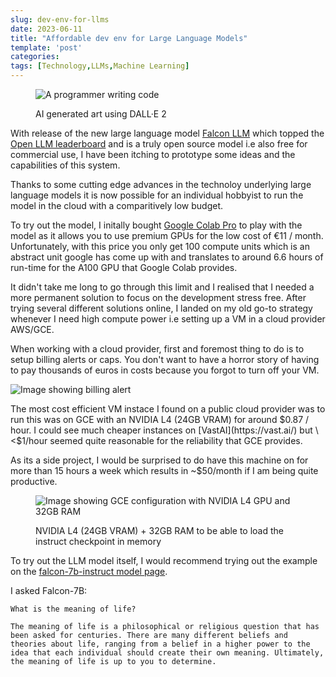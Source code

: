 ```yaml
---
slug: dev-env-for-llms
date: 2023-06-11
title: "Affordable dev env for Large Language Models"
template: 'post'
categories:
tags: [Technology,LLMs,Machine Learning]
---
```


<figure>

![A programmer writing code](./dev-env-for-llms.png)

<figcaption>AI generated art using DALL·E 2</figcaption>

</figure>

With release of the new large language model [Falcon LLM](https://falconllm.tii.ae/) which topped the [Open LLM leaderboard](https://huggingface.co/spaces/HuggingFaceH4/open_llm_leaderboard) and is a truly open source model i.e also free for commercial use, I have been itching to prototype some ideas and the capabilities of this system.

Thanks to some cutting edge advances in the technoloy underlying large language models it is now possible for an individual hobbyist to run the model in the cloud with a comparitively low budget.

To try out the model, I initally bought [Google Colab Pro](https://colab.research.google.com/signup) to play with the model as it allows you to use premium GPUs for the low cost of €11 / month. Unfortunately, with this price you only get 100 compute units which is an abstract unit google has come up with and translates to around 6.6 hours of run-time for the A100 GPU that Google Colab provides.

It didn't take me long to go through this limit and I realised that I needed a more permanent solution to focus on the development stress free. After trying several different solutions online, I landed on my old go-to strategy whenever I need high compute power i.e setting up a VM in a cloud provider AWS/GCE.

When working with a cloud provider, first and foremost thing to do is to setup billing alerts or caps. You don't want to have a horror story of having to pay thousands of euros in costs because you forgot to turn off your VM.

![Image showing billing alert](billing_alert.png)

The most cost efficient VM instace I found on a public cloud provider was to run this was on GCE with an NVIDIA L4 (24GB VRAM) for around $0.87 / hour. I could see much cheaper instances on [VastAI](https://vast.ai/) but \<$1/hour seemed quite reasonable for the reliability that GCE provides.

As its a side project, I would be surprised to do have this machine on for more than 15 hours a week which results in ~$50/month if I am being quite productive.

<figure>

![Image showing GCE configuration with NVIDIA L4 GPU and 32GB RAM](./gce.png)

<figcaption>NVIDIA L4 (24GB VRAM) + 32GB RAM to be able to load the instruct checkpoint in memory</figcaption>

</figure>


To try out the LLM model itself, I would recommend trying out the example on the [falcon-7b-instruct model page](https://huggingface.co/tiiuae/falcon-7b-instruct).

I asked Falcon-7B:

`What is the meaning of life?`

```The meaning of life is a philosophical or religious question that has been asked for centuries. There are many different beliefs and theories about life, ranging from a belief in a higher power to the idea that each individual should create their own meaning. Ultimately, the meaning of life is up to you to determine.```
